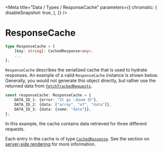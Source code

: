 
<Meta
    title="Data / Types / ResponseCache"
    parameters={{
        chromatic: {
            disableSnapshot: true,
        },
    }}
/>

# ResponseCache

```ts
type ResponseCache = {
    [key: string]: CachedResponse<any>,
    ...
};
```

`ResponseCache` describes the serialized cache that is used to hydrate responses. An example of a valid `ResponseCache` instance is shown below. Generally, you would not generate this object directly, but rather use the returned data from [`fetchTrackedRequests`](/docs/data-exports-fetchtrackedrequests--page).

```ts
const responseCache: ResponseCache = {
    DATA_ID_1: {error: "It go 💥boom 😢"},
    DATA_ID_2: {data: ["array", "of", "data"]},
    DATA_ID_3: {data: {some: "data"}},
};
```

In this example, the cache contains data retrieved for three different requests.

Each entry in the cache is of type [`CachedResponse`](/docs/data-types-cachedresponse--page). See the section on [server-side rendering](/docs/data-server-side-rendering-and-hydration--page) for more information.
